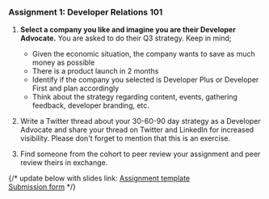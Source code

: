 ### Assignment 1:  Developer Relations 101

 1. **Select a company you like and imagine you are their Developer Advocate.** You are asked to do their Q3 strategy.
Keep in mind;

      -  Given the economic situation, the company wants to save as much money as possible
      -  There is a product launch in 2 months
      -  Identify if the company you selected is Developer Plus or Developer First and plan accordingly
      -  Think about the strategy regarding content, events, gathering feedback, developer branding, etc.

2. Write a Twitter thread about your 30-60-90 day strategy as a Developer Advocate and share your thread on Twitter and LinkedIn for increased visibility. Please don't forget to mention that this is an exercise.
   
3. Find someone from the cohort to peer review your assignment and peer review theirs in exchange.

{/* update below with slides link:
[Assignment template](https://docs.google.com/)<br/>
[Submission form](https://docs.google.com/forms/)
*/}